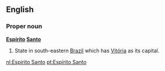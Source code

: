 ==English==

===Proper noun===
'''[[Espírito]] [[Santo]]'''

#State in south-eastern [[Brazil]] which has [[Vitória]] as its capital.

[[nl:Espírito Santo]]
[[pt:Espírito Santo]]